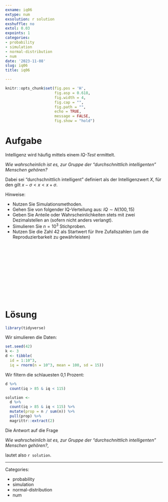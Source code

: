 ```yaml
---
exname: iq06
extype: num
exsolution: r solution
exshuffle: no
extol: 0.03
expoints: 1
categories:
- probability
- simulation
- normal-distribution
- num
date: '2023-11-08'
slug: iq06
title: iq06

---
```








```r
knitr::opts_chunk$set(fig.pos = 'H',
                      fig.asp = 0.618,
                      fig.width = 4,
                      fig.cap = "", 
                      fig.path = "",
                      echo = TRUE, 
                      message = FALSE,
                      fig.show = "hold")
```







# Aufgabe

Intelligenz wird häufig mittels einem *IQ-Test* ermittelt.

*Wie wahrscheinlich ist es, zur Gruppe der "durchschnittlich intelligenten" Menschen gehören?*

Dabei sei "durchschnittlich intelligent" definiert als der Intelligenzwert $X$, für den gilt $x-\sigma < x < x + \sigma$.



Hinweise:

- Nutzen Sie Simulationsmethoden.
- Gehen Sie von folgender IQ-Verteilung aus: $IQ \sim N(100,15)$
- Geben Sie Anteile oder Wahrscheinlichkeiten stets mit zwei Dezimalstellen an (sofern nicht anders verlangt).
- Simulieren Sie $n=10^3$ Stichproben.
- Nutzen Sie die Zahl 42 als Startwert für Ihre Zufallszahlen (um die Reproduzierbarkeit zu gewährleisten)


</br>
</br>
</br>
</br>
</br>
</br>
</br>
</br>
</br>
</br>

# Lösung


```r
library(tidyverse)
```

Wir simulieren die Daten:

```r
set.seed(42)
k <- 3
d <- tibble(
  id = 1:10^3,
  iq = rnorm(n = 10^3, mean = 100, sd = 15))
```


Wir filtern die schlauesten 0,1 Prozent:



```r
d %>% 
  count(iq > 85 & iq < 115) 
```





```r
solution <- 
  d %>% 
  count(iq > 85 & iq < 115) %>% 
  mutate(prop = n / sum(n)) %>% 
  pull(prop) %>% 
  magrittr::extract(2)
```


Die Antwort auf die Frage 

*Wie wahrscheinlich ist es, zur Gruppe der "durchschnittlich intelligenten" Menschen gehören?*,


lautet also `r solution`.




---

Categories: 

- probability
- simulation
- normal-distribution
- num

